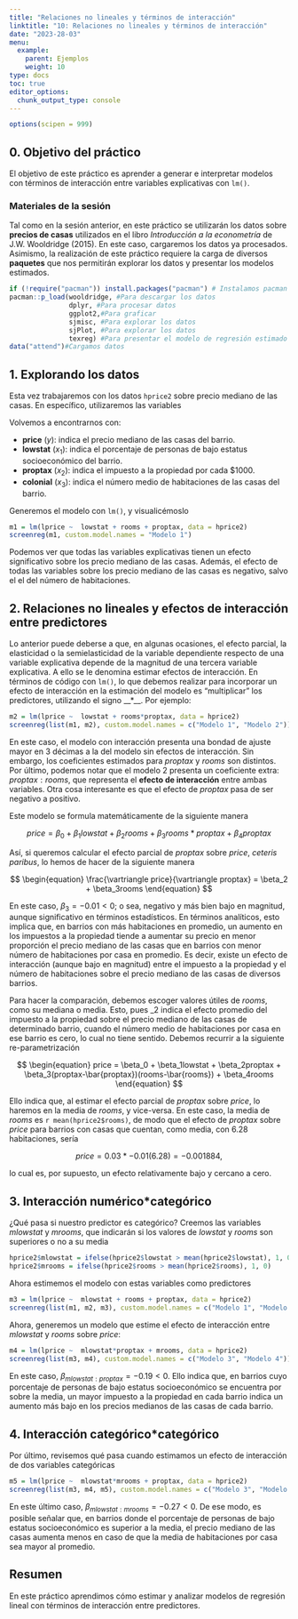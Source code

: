 ```yaml
---
title: "Relaciones no lineales y términos de interacción"
linktitle: "10: Relaciones no lineales y términos de interacción"
date: "2023-28-03"
menu:
  example:
    parent: Ejemplos
    weight: 10
type: docs
toc: true
editor_options: 
  chunk_output_type: console
---
```

```r
options(scipen = 999)
```

## 0. Objetivo del práctico

El objetivo de este práctico es aprender a generar e interpretar modelos con términos de interacción entre variables explicativas con `lm()`. 

### Materiales de la sesión 

Tal como en la sesión anterior, en este práctico se utilizarán los datos sobre **precios de casas** utilizados en el libro *Introducción a la econometría* de J.W. Wooldridge (2015). En este caso, cargaremos los datos ya procesados. Asimismo, la realización de este práctico requiere la carga de diversos **paquetes** que nos permitirán explorar los datos y presentar los modelos estimados.

```r
if (!require("pacman")) install.packages("pacman") # Instalamos pacman en caso de necesitarlo
pacman::p_load(wooldridge, #Para descargar los datos
               dplyr, #Para procesar datos
               ggplot2,#Para graficar
               sjmisc, #Para explorar los datos
               sjPlot, #Para explorar los datos
               texreg) #Para presentar el modelo de regresión estimado
data("attend")#Cargamos datos
```

## 1. Explorando los datos

Esta vez trabajaremos con los datos `hprice2` sobre precio mediano de las casas. En específico, utilizaremos las variables

Volvemos a encontrarnos con: 

- **price** ($y$): indica el precio mediano de las casas del barrio.
- **lowstat** ($x_1$): indica el porcentaje de personas de bajo estatus socioeconómico del barrio. 
- **proptax** ($x_2$): indica el impuesto a la propiedad por cada $1000. 
- **colonial** ($x_3$): indica el número medio de habitaciones de las casas del barrio. 


Generemos el modelo con `lm()`, y visualicémoslo

```r
m1 = lm(lprice ~  lowstat + rooms + proptax, data = hprice2)
screenreg(m1, custom.model.names = "Modelo 1")
```

Podemos ver que todas las variables explicativas tienen un efecto significativo sobre los precio mediano de las casas. Además, el efecto de todas las variables sobre los precio mediano de las casas es negativo, salvo el el del número de habitaciones. 

## 2. Relaciones no lineales y efectos de interacción entre predictores

Lo anterior puede deberse a que, en algunas ocasiones, el efecto parcial, la elasticidad o la semielasticidad de la variable dependiente respecto de una variable explicativa depende de la magnitud de una tercera variable explicativa. A ello se le denomina estimar efectos de interacción. En términos de código con `lm()`, lo que debemos realizar para incorporar un efecto de interacción en la estimación del modelo es "multiplicar" los predictores, utilizando el signo __*__. Por ejemplo: 

```r
m2 = lm(lprice ~  lowstat + rooms*proptax, data = hprice2)
screenreg(list(m1, m2), custom.model.names = c("Modelo 1", "Modelo 2"))
```

En este caso, el modelo con interacción presenta una bondad de ajuste mayor en 3 décimas a la del modelo sin efectos de interacción. Sin embargo, los coeficientes estimados para $proptax$ y $rooms$ son distintos. Por último, podemos notar que el modelo 2 presenta un coeficiente extra: $proptax:rooms$, que representa el **efecto de interacción** entre ambas variables. Otra cosa interesante es que el efecto de $proptax$ pasa de ser negativo a positivo. 

Este modelo se formula matemáticamente de la siguiente manera

$$
\begin{equation}
price = \beta_0 + \beta_1lowstat + \beta_2rooms + \beta_3rooms*proptax + \beta_4proptax
\end{equation}
$$

Así, si queremos calcular el efecto parcial de $proptax$ sobre $price$, *ceteris paribus*, lo hemos de hacer de la siguiente manera

$$
\begin{equation}
\frac{\vartriangle price}{\vartriangle proptax} = \beta_2 + \beta_3rooms
\end{equation}
$$

En este caso, $\beta_3=-0.01<0$; o sea, negativo y más bien bajo en magnitud, aunque significativo en términos estadísticos. En términos analíticos, esto implica que, en barrios con más habitaciones en promedio, un aumento en los impuestos a la propiedad tiende a aumentar su precio en menor proporción el precio mediano de las casas que en barrios con menor número de habitaciones por casa en promedio. Es decir, existe un efecto de interacción (aunque bajo en magnitud) entre el impuesto a la propiedad y el número de habitaciones sobre el precio mediano de las casas de diversos barrios. 

Para hacer la comparación, debemos escoger valores útiles de $rooms$, como su mediana o media. Esto, pues \beta_2 indica el efecto promedio del impuesto a la propiedad sobre el precio mediano de las casas de determinado barrio, cuando el número medio de habitaciones por casa en ese barrio es cero, lo cual no tiene sentido. Debemos recurrir a la siguiente re-parametrización 

$$
\begin{equation}
price = \beta_0 + \beta_1lowstat + \beta_2proptax + \beta_3(proptax-\bar{proptax})(rooms-\bar{rooms}) + \beta_4rooms
\end{equation}
$$

Ello indica que, al estimar el efecto parcial de $proptax$ sobre $price$, lo haremos en la media de $rooms$, y vice-versa. En este caso, la media de $rooms$ es `r mean(hprice2$rooms)`, de modo que el efecto de $proptax$ sobre $price$ para barrios con casas que cuentan, como media, con 6.28 habitaciones, sería

$$
\begin{equation}
price = 0.03*-0.01(6.28) = -0.001884,
\end{equation}
$$

lo cual es, por supuesto, un efecto relativamente bajo y cercano a cero. 

## 3. Interacción numérico*categórico

¿Qué pasa si nuestro predictor es categórico? Creemos las variables $mlowstat$ y $mrooms$, que indicarán si los valores de $lowstat$ y $rooms$ son superiores o no a su media

```r
hprice2$mlowstat = ifelse(hprice2$lowstat > mean(hprice2$lowstat), 1, 0)
hprice2$mrooms = ifelse(hprice2$rooms > mean(hprice2$rooms), 1, 0)
```

Ahora estimemos el modelo con estas variables como predictores

```r
m3 = lm(lprice ~  mlowstat + rooms + proptax, data = hprice2)
screenreg(list(m1, m2, m3), custom.model.names = c("Modelo 1", "Modelo 2", "Modelo 3"))
```

Ahora, generemos un modelo que estime el efecto de interacción entre $mlowstat$ y $rooms$ sobre $price$: 

```r
m4 = lm(lprice ~  mlowstat*proptax + mrooms, data = hprice2)
screenreg(list(m3, m4), custom.model.names = c("Modelo 3", "Modelo 4"))
```

En este caso, $\beta_{mlowstat:proptax} = -0.19 < 0$. Ello indica que, en barrios cuyo porcentaje de personas de bajo estatus socioeconómico se encuentra por sobre la media, un mayor impuesto a la propiedad en cada barrio indica un aumento más bajo en los precios medianos de las casas de cada barrio.  

## 4. Interacción categórico*categórico

Por último, revisemos qué pasa cuando estimamos un efecto de interacción de dos variables categóricas

```r
m5 = lm(lprice ~  mlowstat*mrooms + proptax, data = hprice2)
screenreg(list(m3, m4, m5), custom.model.names = c("Modelo 3", "Modelo 4", "Modelo 5"))
```

En este último caso, $\beta_{mlowstat:mrooms} = -0.27 < 0$. De ese modo, es posible señalar que, en barrios donde el porcentaje de personas de bajo estatus socioeconómico es superior a la media, el precio mediano de las casas aumenta menos en caso de que la media de habitaciones por casa sea mayor al promedio. 

## Resumen

En este práctico aprendimos cómo estimar y analizar modelos de regresión lineal con términos de interacción entre predictores. 